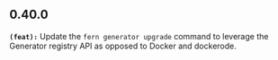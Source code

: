 ## 0.40.0
**`(feat):`** Update the `fern generator upgrade` command to leverage the Generator registry API as opposed to Docker and dockerode.

